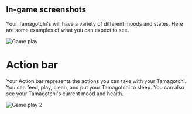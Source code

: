 ## In-game screenshots

Your Tamagotchi's will have a variety of different moods and states. Here are some examples of what you can expect to see.

![Game play](https://www.tamagotchisreinvented.com/gameplay.png)

# Action bar

Your Action bar represents the actions you can take with your Tamagotchi.
You can feed, play, clean, and put your Tamagotchi to sleep. You can also see your Tamagotchi's current mood and health.

![Game play 2](https://www.tamagotchisreinvented.com/gameplay.png)
